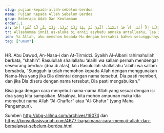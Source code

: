 ```yaml
---
slug: pujian-kepada-allah-sebelum-berdoa
nama: Pujian Kepada Allah Sebelum Berdoa
grup: Beberapa Adab Dan Keutamaan
order: 1
ar: اَللَّهُمَّ إِنِّيْ أَسْأَلُكَ بِأَنِّي أَشْهَدُ أَنَّكَ أَنْتَ اللَّهُ، لاَ إِلَـٰهَ إِلاَّ أَنْتَ، اَلأَ حَدُ الصَّمَدُ، اَلَّذِيْ لَمْ يَلِدْ وَلَمْ يُولَدْ، وَلَمْ يَكُن لَّهُ كُفُوًا أَحَدُ
tr: Allaahumma innii as-aluka bi annii asyhadu annaka antallaahu, laa ilaaha illaa anta, al ahadush-shomad, alladzii lam yalid wa lam yuulad, wa lam yakul-lahu kufuwan ahad.
idn: Ya Allah, aku memohon kepada-Mu dengan bersaksi bahwa sesungguhnya Engkau adalah Allah, tidak ada sesembahan yang berhak disembah kecuali Engkau, yang Maha Esa, tempat bergantung segala sesuatu, yang tidak beranak dan tidak pula diperanakkan, dan tidak ada seorangpun setara dengan-Mu.
tag: ["umum"]
---
```


HR. Abu Dawud, An-Nasa-i dan At-Tirmidzi. Syaikh Al-Albani rahimahullah berkata, “shahih”.
Rasulullah shallallahu ‘alaihi wa sallam pernah mendengar seseorang berdoa: (doa di atas), lalu Rasulullah shallallahu ‘alaihi wa sallam bersabda, “Sungguh ia telah memohon kepada Allah dengan menggunakan Nama-Nya yang jika Dia dimintai dengan nama tersebut, Dia pasti memberi, dan jika Dia diseru dengan nama tersebut, Dia pasti mengabulkan.”

Bisa juga dengan cara menyebut nama-nama Allah yang sesuai dengan isi doa yang kita sampaikan. Misalnya, kita mohon ampunan maka kita menyebut nama Allah “Al-Ghaffar” atau “Al-Ghafur” (yang Maha Pengampun).


Sumber: http://bbg-alilmu.com/archives/19074 dan https://konsultasisyariah.com/4677-bagaimana-cara-memuji-allah-dan-bersalawat-sebelum-berdoa.html
